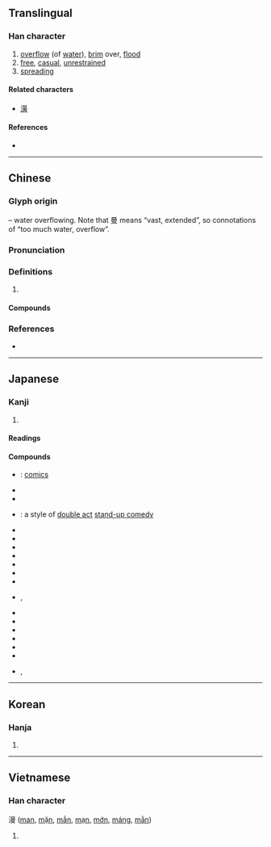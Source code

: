 {{also|澷}}
{{character info/new}}
==Translingual==

===Han character===
{{Han char|rn=85|rad=水|as=11|sn=14|four=36147|canj=EAWE|ids=⿰氵曼}}

# [[overflow]] (of [[water]]), [[brim]] over, [[flood]]
# [[free]], [[casual]], [[unrestrained]]
# [[spreading]]

====Related characters====
* [[澷]]

====References====
* {{Han ref|kx=0646.320|dkj=18166|dj=1056.100|hdz=31721.100|uh=6F2B|ud=28459|bh=BAA9|bd=47785}}

----

==Chinese==
{{zh-forms|alt=澫}}

===Glyph origin===
{{Han etym}}
{{Han compound|水|曼|alt1=氵|ls=psc|c1=s|c2=p}} – water overflowing. Note that 曼 means “vast, extended”, so connotations of “too much water, overflow”.

===Pronunciation===
{{zh-pron
|m=màn
|c=maan4,maan6
|mn=bān/xm,zz:boān
|mn-t=bhuêng6/bhuang6/muang6
|mn-t_note=bhuêng6 - Chaozhou; bhuang6 - Shantou, Chenghai; muang6 - Chaoyang, Jieyang, Raoping
|mc=y
|oc=y
|cat=a,v
}}

===Definitions===
{{zh-hanzi}}

# {{rfdef|zh}}

====Compounds====
{{zh-der|動漫畫|嘲諷漫罵|國際漫遊|天真爛漫|太空漫步|夷漫|彌漫|懷刺漫滅|抵死漫生|撒漫|散漫|杳漫|汗漫|汙漫|河漫灘|流漫|浩漫|浪漫|浪漫主義|浪漫曲|浪漫樂派|浪漫派|淼漫|湠漫|漫不經心|漫不經意|漫卷|漫反射|漫叟|漫地漫天|漫地風雪|漫天|漫天匝地|漫天叫價|漫天塞地|漫天徹地|漫天漫地|漫天索價|漫天蓋地|漫天討價|漫天遍野|漫天開價|漫天飛舞|漫山|漫山塞野|漫山越嶺|漫山遍野|漫布|漫成|漫條斯理|漫步|漫汗|漫流|漫浪|漫游|漫溢|漫滅|漫漫|漫漶|漫灌|漫無止境|漫無目的|漫無節制|漫無紀律|漫無邊際|漫然|漫畫|漫空|漫筆|漫罵|漫聲|漫與|漫草|漫衍|漫評|漫誕不稽|漫語|漫說|漫談|漫議|漫遊|漫道|漫錄|漫長|漫頭一料|漫騰騰|澶漫|濫漫|瀰漫|瀾漫|爛漫|碧雞漫志|罕漫|迷漫|過漫|魚龍漫衍|黑漫漫}}

===References===
* {{R:yue:Hanzi}}

----

==Japanese==

===Kanji===
{{ja-kanji|grade=c|rs=水11}}

# {{defn|lang=ja|sort=水11}}

====Readings====
{{ja-readings
|goon=まん
|kanon=ばん
|kun=みだ-りに, そぞ-ろに
}}

====Compounds====
* {{ja-r|漫画|まんが}}: [[comics]]
* {{ja-r|漫言|まんげん}}
* {{ja-r|漫語|まんご}}
* {{ja-r|漫才|まんざい}}: a style of [[w:double act|double act]] [[stand-up comedy]]
* {{ja-r|漫然|まんぜん}}
* {{ja-r|漫談|まんだん}}
* {{ja-r|漫読|まんどく}}
* {{ja-r|漫罵|まんば}}
* {{ja-r|漫筆|まんぴつ}}
* {{ja-r|漫評|まんぴょう}}
* {{ja-r|漫歩|まんぽ}}
* {{ja-r|漫々|まんまん}}, {{ja-r|漫漫|まんまん}}
* {{ja-r|漫遊|まんゆう}}
* {{ja-r|漫録|まんろく}}
* {{ja-r|散漫|さんまん}}
* {{ja-r|冗漫|じょうまん}}
* {{ja-r|瀰漫|びまん}}
* {{ja-r|放漫|ほうまん}}
* {{ja-r|爛漫|らんまん}}, {{ja-r|瀾漫|らんまん}}

----

==Korean==

===Hanja===
{{ko-hanja|hangeul=만|eumhun=|rv=man|mr=man|y=man}}

# {{defn|lang=ko|sort=水11}}

----

==Vietnamese==

===Han character===
漫 ([[man]], [[mặn]], [[mẳn]], [[mạn]], [[mớn]], [[máng]], [[mằn]])

# {{defn|lang=vi|sort=水11}}